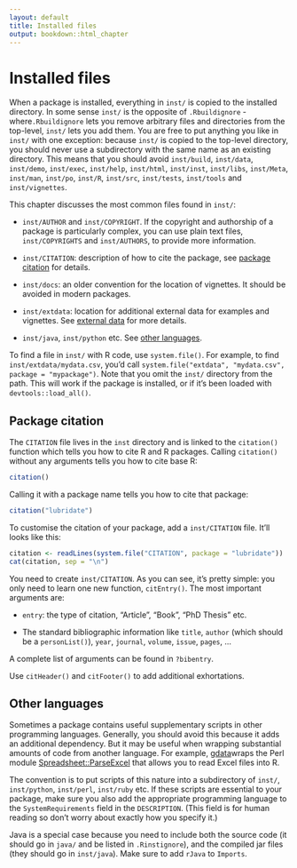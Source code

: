 ```yaml
---
layout: default
title: Installed files
output: bookdown::html_chapter
---
```


# Installed files {#inst}

When a package is installed, everything in `inst/` is copied to the installed directory. In some sense `inst/` is the opposite of `.Rbuildignore` - where`.Rbuildignore` lets you remove arbitrary files and directories from the top-level, `inst/` lets you add them. You are free to put anything you like in `inst/` with one exception: because `inst/` is copied to the top-level directory, you should never use a subdirectory with the same name as an existing directory. This means that you should avoid `inst/build`, `inst/data`, `inst/demo`, `inst/exec`, `inst/help`, `inst/html`, `inst/inst`, `inst/libs`, `inst/Meta`, `inst/man`, `inst/po`, `inst/R`, `inst/src`, `inst/tests`, `inst/tools` and `inst/vignettes`.

This chapter discusses the most common files found in `inst/`:

* `inst/AUTHOR` and `inst/COPYRIGHT`. If the copyright and authorship of a 
  package is particularly complex, you can use plain text files, 
  `inst/COPYRIGHTS` and `inst/AUTHORS`, to provide more information.

* `inst/CITATION`: description of how to cite the package, see 
  [package citation](#inst-citation) for details.

* `inst/docs`: an older convention for the location of vignettes.
  It should be avoided in modern packages.

* `inst/extdata`: location for additional external data for examples and 
  vignettes. See [external data](#data-extdata) for more details.

* `inst/java`, `inst/python` etc. See [other languages](#inst-other-langs).

To find a file in `inst/` with R code, use `system.file()`. For example, to find `inst/extdata/mydata.csv`, you'd call `system.file("extdata", "mydata.csv", package = "mypackage")`. Note that you omit the `inst/` directory from the path. This will work if the package is installed, or if it's been loaded with `devtools::load_all()`.

## Package citation {#inst-citation}

The `CITATION` file lives in the `inst` directory and is linked to the `citation()` function which tells you how to cite R and R packages. Calling `citation()` without any arguments tells you how to cite base R:

```r
citation()
```

Calling it with a package name tells you how to cite that package:

```r
citation("lubridate")
```

To customise the citation of your package, add a `inst/CITATION` file. It'll looks like this:

```r
citation <- readLines(system.file("CITATION", package = "lubridate"))
cat(citation, sep = "\n")
```

You need to create `inst/CITATION`. As you can see, it's pretty simple: you only need to learn one new function, `citEntry()`. The most important arguments are:

* `entry`: the type of citation, "Article", "Book", "PhD Thesis" etc.

* The standard bibliographic information like `title`, `author` (which should 
  be a `personList()`), `year`, `journal`, `volume`, `issue`, `pages`, ...
  
A complete list of arguments can be found in `?bibentry`.

Use `citHeader()` and `citFooter()` to add additional exhortations.

## Other languages {#inst-other-langs}

Sometimes a package contains useful supplementary scripts in other programming languages. Generally, you should avoid this because it adds an additional dependency. But it may be useful when wrapping substantial amounts of code from another language. For example, [gdata](http://cran.r-project.org/web/packages/gdata/index.html)wraps the Perl module [Spreadsheet::ParseExcel](http://search.cpan.org/~dougw/Spreadsheet-ParseExcel-0.65/) that allows you to read Excel files into R.

The convention is to put scripts of this nature into a subdirectory of `inst/`, `inst/python`, `inst/perl`, `inst/ruby` etc. If these scripts are essential to your package, make sure you also add the appropriate programming language to the `SystemRequirements` field in the `DESCRIPTION`. (This field is for human reading so don't worry about exactly how you specify it.)

Java is a special case because you need to include both the source code (it should go in `java/` and be listed in `.Rinstignore`), and the compiled jar files (they should go in `inst/java`). Make sure to add `rJava` to `Imports`.
